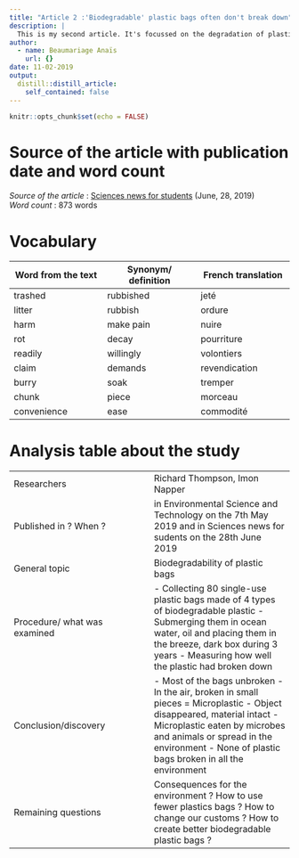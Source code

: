 ```yaml
---
title: "Article 2 :'Biodegradable' plastic bags often don't break down"
description: |
  This is my second article. It's focussed on the degradation of plastic bags which means degradation in microplastics.
author:
  - name: Beaumariage Anaïs
    url: {}
date: 11-02-2019
output:
  distill::distill_article:
    self_contained: false
---
```


```r
knitr::opts_chunk$set(echo = FALSE)
```

# Source of the article with publication date and word count

*Source of the article* : [Sciences news for students](https://www.sciencenewsforstudents.org/article/biodegradable-plastic-bags-often-dont-break-down) (June, 28, 2019)  
*Word count* : 873 words  

# Vocabulary  
| Word from the text    | Synonym/ definition    | French translation    |
| --- | --- | --- |
|trashed     | rubbished    | jeté    |
| litter    | rubbish    | ordure    |
| harm    | make pain    | nuire    |
| rot    | decay    | pourriture    |
| readily    | willingly    | volontiers    |
| claim    | demands    | revendication    |
| burry    | soak     |  tremper   |
| chunk    | piece    | morceau    |
| convenience    | ease    | commodité    |

# Analysis table about the study
|     |     |
| --- | --- |
|  Researchers   | Richard Thompson, Imon Napper   |
| Published in ? When ?    | in Environmental Science and Technology on the 7th May 2019 and in Sciences news for sudents on the 28th June 2019    |
| General topic    | Biodegradability of plastic bags    |
| Procedure/ what was examined    |  - Collecting 80 single-use plastic bags made of 4 types of biodegradable plastic  - Submerging them in ocean water, oil and placing them in the breeze, dark box during 3 years  - Measuring how well the plastic had broken down |
| Conclusion/discovery    | - Most of the bags unbroken   - In the air, broken in small pieces = Microplastic  - Object disappeared, material intact  - Microplastic eaten by microbes and animals or spread in the environment  - None of plastic bags broken in all the environment|
| Remaining questions    | Consequences for the environment ? How to use fewer plastics bags ? How to change our customs ? How to create better biodegradable plastic bags ?     |



